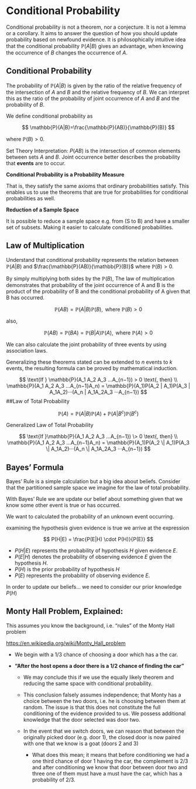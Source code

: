 # Conditional Probability

Conditional probability is not a theorem, nor a conjecture. It is not a lemma or a corollary. It aims to answer the question of how you should update probability based on newfound evidence. It is philosophically intuitive idea that the conditional probability $\mathbb{P}(A|B)$ gives an advantage, when knowing the occurrence of $B$ changes the occurrence of $A$.

## Conditional Probability

The probability of $\mathbb{P}(A|B)$ is given by the ratio of the relative frequency of the intersection of $A$ and $B$ and the relative frequency of $B$. We can interpret this as the ratio of the probability of joint occurrence of $A$ and $B$ and the probability of $B$.

We define conditional probability as

$$
\mathbb{P}(A|B)=\frac{\mathbb{P}(AB)}{\mathbb{P}(B)}
$$

where $\mathbb{P}(B)>0$.

Set Theory Interpretation: $P(AB)$ is the intersection of common elements between sets $A$ and $B$. Joint occurrence better describes the probability that **events** are to occur.

**Conditional Probability is a Probability Measure**

That is, they satisfy the same axioms that ordinary probabilities satisfy. This enables us to use the theorems that are true for probabilities for conditional probabilities as well.

**Reduction of a Sample Space**

It is possible to reduce a sample space e.g. from (S to B) and have a smaller set of subsets. Making it easier to calculate conditioned probabilities.

## Law of Multiplication

Understand that conditional probability represents the relation between $\mathbb{P}(A|B)$ and $\frac{\mathbb{P}(AB)}{\mathbb{P}(B)}$ where $\mathbb{P}(B) > 0$.

By simply multiplying both sides by the $\mathbb{P}(B)$, The law of multiplication demonstrates that probability of the joint occurrence of A and B is the product of the probability of B and the conditional probability of A given that B has occurred.

$$
\mathbb{P}(AB)=\mathbb{P}(A|B)\mathbb{P}(B), \text{ where } \mathbb{P}(B)>0
$$

also,

$$
\mathbb{P}(AB)=\mathbb{P}(BA)=\mathbb{P}(B|A)\mathbb{P}(A), \text{ where } \mathbb{P}(A) > 0
$$

We can also calculate the joint probability of three events by using association laws.

Generalizing these theorems stated can be extended to $n$ events to $k$ events, the resulting formula can be proved by mathematical induction.

$$
\text{If }
\mathbb{P}(A_1 A_2 A_3 …A_{n−1}) > 0 \text{,  then} 
\\ \mathbb{P}(A_1 A_2 A_3 …A_{n−1}A_n) = \mathbb{P}(A_1)P(A_2 | A_1)P(A_3 | A_1A_2)···(A_n | A_1A_2A_3 ···A_{n−1})
$$
##Law of Total Probability

$$
\mathbb{P}(A) = \mathbb{P}(A|B)\mathbb{P}(A) + \mathbb{P}(A|B^c)\mathbb{P}(B^c)
$$

Generalized Law of Total Probability

$$
\text{If }\mathbb{P}(A_1 A_2 A_3 …A_{n−1}) \> 0 \text{,  then} 
\\ 
\mathbb{P}(A_1 A_2 A_3 …A_{n−1}A_n) = \mathbb{P}(A_1)P(A_2 \| A_1)P(A_3 \| A_1A_2)···(A_n \| A_1A_2A_3 ···A_{n−1})
$$

## Bayes' Formula

Bayes' Rule is a simple calculation but a big idea about beliefs. Consider that the partitioned sample space we imagine for the law of total probability.

With Bayes' Rule we are update our belief about something given that we know some other event is true or has occurred.

We want to calculated the probability of an unknown event occurring.

examining the hypothesis given evidence is true we arrive at the expression

$$ 
P(H|E) = \frac{P(E|H) \cdot P(H)}{P(E)} 
$$

-   $P(H|E)$ represents the probability of hypothesis $H$ given evidence $E$.
-   $P(E|H)$ denotes the probability of observing evidence $E$ given the hypothesis $H$.
-   $P(H)$ is the prior probability of hypothesis $H$
-   $P(E)$ represents the probability of observing evidence $E$.

In order to update our beliefs... we need to consider our prior knowledge $P(H)$

## Monty Hall Problem, Explained:

This assumes you know the background, i.e. "rules" of the Monty Hall problem

<https://en.wikipedia.org/wiki/Monty_Hall_problem>

-   We begin with a 1/3 chance of choosing a door which has a the car.

-   **"After the host opens a door there is a 1/2 chance of finding the car"**

    -   We may conclude this if we use the equally likely theorem and reducing the same space with conditional probability.

    -   This conclusion falsely assumes independence; that Monty has a choice between the two doors, i.e. he is choosing between them at random. The issue is that this does not constitute the full conditioning of the evidence provided to us. We possess additional knowledge that the door selected was door two.

    -   In the event that we switch doors, we can reason that between the originally picked door (e.g. door 1), the closed door is now paired with one that we know is a goat (doors 2 and 3)

        -   What does this mean; it means that before conditioning we had a one third chance of door 1 having the car, the complement is 2/3 and after conditioning we know that door between door two and three one of them must have a must have the car, which has a probability of 2/3.
